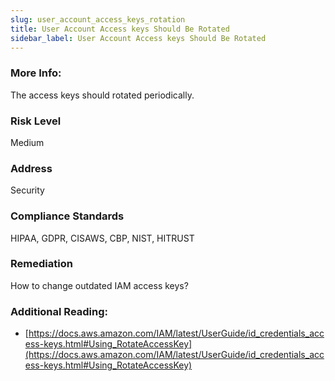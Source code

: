 ```yaml
---
slug: user_account_access_keys_rotation
title: User Account Access keys Should Be Rotated
sidebar_label: User Account Access keys Should Be Rotated
---
```


### More Info:

The access keys should rotated periodically.

### Risk Level

Medium

### Address

Security

### Compliance Standards

HIPAA, GDPR, CISAWS, CBP, NIST, HITRUST

### Remediation

How to change outdated IAM access keys?

### Additional Reading:

- [https://docs.aws.amazon.com/IAM/latest/UserGuide/id_credentials_access-keys.html#Using_RotateAccessKey](https://docs.aws.amazon.com/IAM/latest/UserGuide/id_credentials_access-keys.html#Using_RotateAccessKey) 

